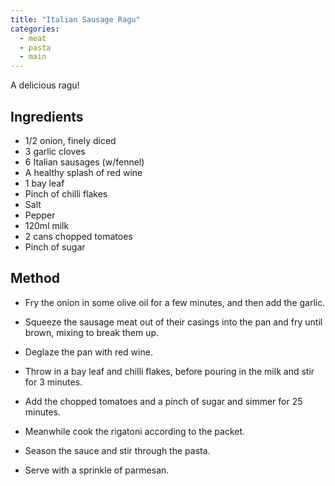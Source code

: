 ```yaml
---
title: "Italian Sausage Ragu"
categories: 
  - meat
  - pasta
  - main
---
```


::: {.column-page-right}
A delicious ragu!
:::

::: column-margin
## Ingredients

-   1/2 onion, finely diced
-   3 garlic cloves
-   6 Italian sausages (w/fennel)
-   A healthy splash of red wine
-   1 bay leaf
-   Pinch of chilli flakes
-   Salt
-   Pepper
-   120ml milk
-   2 cans chopped tomatoes
-   Pinch of sugar
:::

::: column-body
## Method

-   Fry the onion in some olive oil for a few minutes, and then add the garlic.

-   Squeeze the sausage meat out of their casings into the pan and fry until brown, mixing to break them up.

-   Deglaze the pan with red wine.

-   Throw in a bay leaf and chilli flakes, before pouring in the milk and stir for 3 minutes.

-   Add the chopped tomatoes and a pinch of sugar and simmer for 25 minutes.

-   Meanwhile cook the rigatoni according to the packet.

-   Season the sauce and stir through the pasta.

-   Serve with a sprinkle of parmesan.

:::
